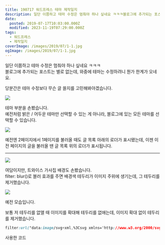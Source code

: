 ```yaml
---
title: 190717 워드프레스 테마 제작일지
description: 일단 이쯤하고 테마 수정은 멈춰야 하나 싶네요 ㅋㅋㅋ블로그에 추가되는 포스트는 별로 없는데, 와중에 테마는 수정하려니 뭔가 한계가 오네요. 당분간은 테마 수정보다 무슨 글 쓸지를 고민해봐야겠습니다. 테마 부분을 손봤습니다.예전처럼 밝은 / 어두운 테마만 선택할 수 있는 게 아니라, 블로그에 있는 모든 테마를 선택할 수 있습니다. 예전엔 2페이지에서 1페이지를 불러올 때도 글 목록 아래의 로더가 표시됐는데, 이젠
date:
  posted: 2019-07-17T10:03:00.000Z
  modified: 2023-11-19T07:29:00.000Z
tags:
  - 워드프레스
  - 제작일지
coverImage: /images/2019/07/1-1.jpg
ogImage: /images/2019/07/1-1.jpg
---
```


일단 이쯤하고 테마 수정은 멈춰야 하나 싶네요 ㅋㅋㅋ  
블로그에 추가되는 포스트는 별로 없는데, 와중에 테마는 수정하려니 뭔가 한계가 오네요.

당분간은 테마 수정보다 무슨 글 쓸지를 고민해봐야겠습니다.

![](/images/2019/07/1-1.jpg)

테마 부분을 손봤습니다.  
예전처럼 밝은 / 어두운 테마만 선택할 수 있는 게 아니라, 블로그에 있는 모든 테마를 선택할 수 있습니다.

![](/images/2019/07/2-1.jpg)

예전엔 2페이지에서 1페이지를 불러올 때도 글 목록 아래의 로더가 표시됐는데, 이젠 이전 페이지의 글을 불러올 땐 글 목록 위의 로더가 표시됩니다.

---

![](/images/2019/07/3-1.jpg)

여담이지만, 트와이스 가사집 배경도 손봤습니다.  
filter: blur()로 블러 효과를 주면 배경색 테두리가 이미지 주위에 생기는데, 그 테두리를 제거했습니다.

![](/images/2019/07/4-1.jpg)

예전 모습입니다.  

보통 저 테두리를 없앨 때 이미지를 확대해 테두리를 없애는데, 이미지 확대 없이 테두리를 제거했습니다.

```css
filter:url("data:image/svg+xml,%3Csvg xmlns='http://www.w3.org/2000/svg'%3E%3Cfilter id='a' x='0' y='0' width='1' height='1'%3E%3CfeGaussianBlur stdDeviation='40' result='b'/%3E%3CfeMorphology operator='dilate' radius='4'/%3E %3CfeMerge%3E%3CfeMergeNode/%3E%3CfeMergeNode in='b'/%3E%3C/feMerge%3E%3C/filter%3E%3C/svg%3E#a");
```

사용한 코드